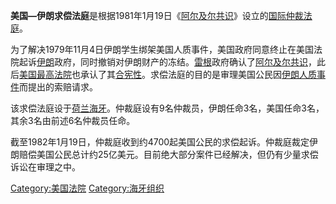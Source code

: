 {{multiple issues|
{{expand|time=2015-05-12T15:57:43+00:00}}
{{expert|time=2015-05-12T15:57:43+00:00}}
{{unreferenced|time=2015-05-12T15:57:43+00:00}}
}}
'''美国—伊朗求偿法庭'''是根据1981年1月19日《[[阿尔及尔共识|阿尔及尔共识]]》设立的[[国际仲裁法庭|国际仲裁法庭]]。

为了解决1979年11月4日伊朗学生绑架美国人质事件，美国政府同意终止在美国法院起诉[[伊朗|伊朗]]政府，同时撤销对伊朗财产的冻结。[[隆納·雷根|雷根]]政府确认了[[阿尔及尔共识|阿尔及尔共识]]，此后[[美国最高法院|美国最高法院]]也承认了其[[合宪性|合宪性]]。求偿法庭的目的是审理美国公民因[[伊朗人质事件|伊朗人质事件]]而提出的索赔请求。

该求偿法庭设于[[荷兰|荷兰]][[海牙|海牙]]。仲裁庭设有9名仲裁员，伊朗任命3名，美国任命3名，其余3名由前述6名仲裁员任命。

截至1982年1月19日，仲裁庭收到约4700起美国公民的求偿起诉。仲裁庭裁定伊朗赔偿美国公民总计约25亿美元。目前绝大部分案件已经解决，但仍有少量求偿诉讼在审理之中。

[[Category:美国法院|Category:美国法院]]
[[Category:海牙组织|Category:海牙组织]]
